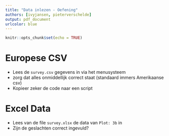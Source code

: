 ```yaml
---
title: "Data inlezen - Oefening"
authors: [ivyjansen, pieterverschelde]
output: pdf_document
urlcolor: blue
---
```


```r
knitr::opts_chunk$set(echo = TRUE)
```


# Europese CSV

- Lees de `survey.csv` gegevens in via het menusysteem
- zorg dat alles onmiddellijk correct staat (standaard immers Amerikaanse csv)
- Kopieer zeker de code naar een script



# Excel Data

- Lees van de file `survey.xlsx` de data van `Plot: 3b` in
- Zijn de geslachten correct ingevuld?
